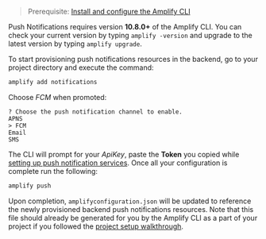 > Prerequisite: [Install and configure the Amplify CLI](/cli/start/install)

<Callout warning>

Push Notifications requires version **10.8.0+** of the Amplify CLI. You can check your current version by typing `amplify -version` and upgrade to the latest version by typing `amplify upgrade`.

</Callout>

To start provisioning push notifications resources in the backend, go to your project directory and execute the command:

```sh
amplify add notifications
```

Choose *FCM* when promoted:

```console
? Choose the push notification channel to enable.
APNS
> FCM
Email
SMS
```

The CLI will prompt for your *ApiKey*, paste the **Token** you copied while [setting up push notification services](/lib/push-notifications/setup-push-service/).
Once all your configuration is complete run the following:

```sh
amplify push
```

Upon completion, `amplifyconfiguration.json` will be updated to reference the newly provisioned backend push notifications resources. Note that this file should already be generated for you by the Amplify CLI as a part of your project if you followed the [project setup walkthrough](/lib/project-setup/prereq).
